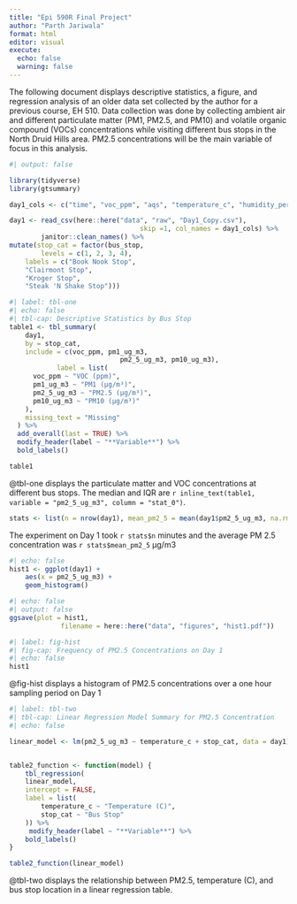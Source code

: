 ```yaml
---
title: "Epi 590R Final Project"
author: "Parth Jariwala"
format: html
editor: visual
execute: 
  echo: false
  warning: false
---
```


The following document displays descriptive statistics, a figure, and regression analysis of an older data set collected by the author for a previous course, EH 510. Data collection was done by collecting ambient air and different particulate matter (PM1, PM2.5, and PM10) and volatile organic compound (VOCs) concentrations while visiting different bus stops in the North Druid Hills area. PM2.5 concentrations will be the main variable of focus in this analysis.

```r
#| output: false

library(tidyverse)
library(gtsummary)

day1_cols <- c("time", "voc_ppm", "aqs", "temperature_c", "humidity_percent", "pressure_mbar", "pm1_ug_m3", "pm2_5_ug_m3", "pm10_ug_m3", "latitude","longitude", "bus_stop")

day1 <- read_csv(here::here("data", "raw", "Day1_Copy.csv"),
								 skip =1, col_names = day1_cols) %>% 
		janitor::clean_names() %>% 
mutate(stop_cat = factor(bus_stop,
		levels = c(1, 2, 3, 4),
    labels = c("Book Nook Stop", 
    "Clairmont Stop", 
    "Kroger Stop", 
    "Steak 'N Shake Stop")))
```

```r
#| label: tbl-one
#| echo: false
#| tbl-cap: Descriptive Statistics by Bus Stop
table1 <- tbl_summary(
	day1,
	by = stop_cat,
	include = c(voc_ppm, pm1_ug_m3, 
							pm2_5_ug_m3, pm10_ug_m3), 
			label = list(
      voc_ppm ~ "VOC (ppm)",
      pm1_ug_m3 ~ "PM1 (µg/m³)",
      pm2_5_ug_m3 ~ "PM2.5 (µg/m³)",
      pm10_ug_m3 ~ "PM10 (µg/m³)"
    ),
	missing_text = "Missing"
  ) %>%
  add_overall(last = TRUE) %>%
  modify_header(label ~ "**Variable**") %>%
  bold_labels()

table1
```

@tbl-one displays the particulate matter and VOC concentrations at different bus stops. The median and IQR are `r inline_text(table1, variable = "pm2_5_ug_m3", column = "stat_0")`.

```r
stats <- list(n = nrow(day1), mean_pm2_5 = mean(day1$pm2_5_ug_m3, na.rm = TRUE))
```

The experiment on Day 1 took `r stats$n` minutes and the average PM 2.5 concentration was `r stats$mean_pm2_5` µg/m3

```r
#| echo: false
hist1 <- ggplot(day1) +
	aes(x = pm2_5_ug_m3) +
	geom_histogram()
```

```r
#| echo: false
#| output: false
ggsave(plot = hist1,
			 filename = here::here("data", "figures", "hist1.pdf"))
```

```r
#| label: fig-hist
#| fig-cap: Frequency of PM2.5 Concentrations on Day 1
#| echo: false
hist1
```

@fig-hist displays a histogram of PM2.5 concentrations over a one hour sampling period on Day 1

```r
#| label: tbl-two
#| tbl-cap: Linear Regression Model Summary for PM2.5 Concentration
#| echo: false

linear_model <- lm(pm2_5_ug_m3 ~ temperature_c + stop_cat, data = day1)


table2_function <- function(model) {
	tbl_regression(
	linear_model,
	intercept = FALSE,
	label = list(
		temperature_c ~ "Temperature (C)",
		stop_cat ~ "Bus Stop"
	)) %>% 
	 modify_header(label ~ "**Variable**") %>% 
	bold_labels()
}

table2_function(linear_model)
```

@tbl-two displays the relationship between PM2.5, temperature (C), and bus stop location in a linear regression table.
